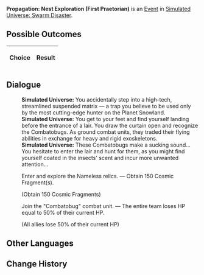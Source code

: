 {{Simulated Universe Event Infobox
|title         = Propagation: Nest Exploration (First Praetorian)
|image         = Random Event 4.png
|type          =
|domains_su    = 
|domains_ext   = 
|domains_swarm = Swarm
|domains_gng   = 
|requirements  =
|prev          = {{tx}}
|next          = {{tx}}
|indexRewards  =
|characters    = 
}}
'''Propagation: Nest Exploration (First Praetorian)''' is an [[Simulated Universe/Events|Event]] in [[Simulated Universe: Swarm Disaster]].

==Possible Outcomes==
{| class="article-table"
!Choice
!Result

|}

<!--
==Gameplay Notes==

-->
==Dialogue==
{{Dialogue Start}}
:'''Simulated Universe:''' You accidentally step into a high-tech, streamlined suspended matrix &mdash; a trap you believe to be used only by the most cutting-edge hunter on the Planet Snowland.
:'''Simulated Universe:''' You get to your feet and find yourself landing before the entrance of a lair. You draw the curtain open and recognize the Combatobugs. As ground combat units, they traded their flying abilities in exchange for heavy and rigid exoskeletons.
:'''Simulated Universe:''' These Combatobugs make a sucking sound... You hesitate to enter the lair and hunt for them, as you might find yourself coated in the insects' scent and incur more unwanted attention...
:{{DIcon|Star}} Enter and explore the Nameless relics. &mdash; Obtain 150 Cosmic Fragment(s).
:;(Obtain 150 Cosmic Fragments)
:{{DIcon|Star}} Join the "Combatobug" combat unit. &mdash; The entire team loses HP equal to 50% of their current HP.
:;(All allies lose 50% of their current HP)
{{Dialogue End}}

==Other Languages==
{{Other Languages
|zhs   = 繁育•虫巢探险（一级卫戍）
|zht   = 繁育•蟲巢探險（一級衛戍）
|ja    = 繁殖・虫の巣探険（一級守備）
|ko    = 번식•곤충집 탐험(1급 경비)
|es    = Propagación: Exploración del nido (primer pretoriano)
|fr    = Exploration du nid de la Propagation (premier prétorien)
|ru    = Распространение: Экспедиция по гнезду (гарнизон ур. 1)
|th    = แพร่พันธุ์: สำรวจรังแมลง (กองกำลังระดับ 1)
|vi    = Sinh Sôi - Khám Phá Ổ Côn Trùng (Cảnh Vệ Cấp 1)
|de    = Die Ausbreitung: Nesterkundung (Garnisonsstufe 1)
|id    = Propagation: Eksplorasi Sarang Serangga (Garnisun Tingkat 1)
|pt    = Propagação: Exploração de Ninho (Primeiro Pretoriano)
}}

==Change History==
{{Change History|1.0}}
